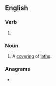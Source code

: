 ==English==

===Verb===
{{head|en|verb form}}

# {{present participle of|lathe|lang=en|nocat=1}}

===Noun===
{{en-noun}}

# A [[covering]] of [[lath]]s.

===Anagrams===
* {{anagrams|en|a=aghilnt|Althing|alnight|halting|thingal}}
